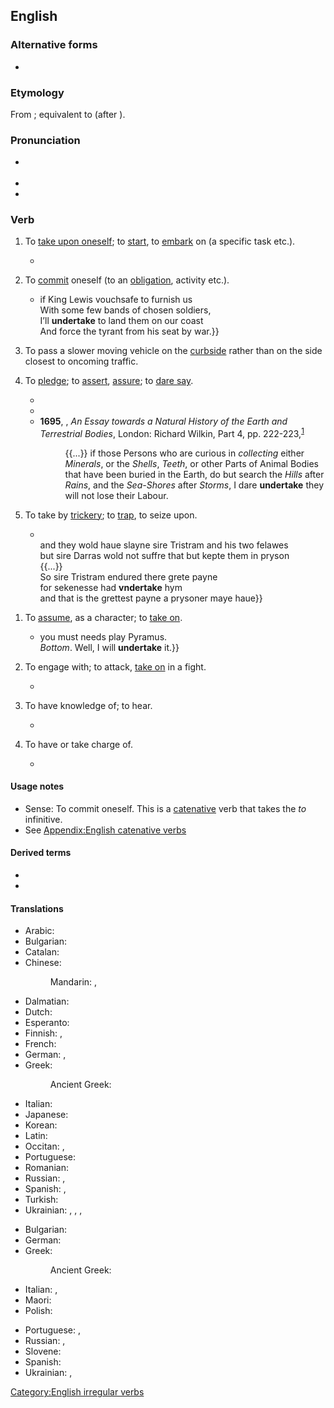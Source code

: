 ==English==

===Alternative forms===
* {{alter|en|undirtake||obsolete}}

===Etymology===
From {{inh|en|enm|undertaken}}; equivalent to {{prefix|en|under|take}} (after {{m|en|undernim}}).

===Pronunciation===
* {{a|UK}} {{IPA|en|/ʌndəˈteɪk/}}
* {{audio|en|en-us-undertake.ogg|Audio (US)}}
* {{rhymes|en|eɪk|s=3}}

===Verb===
{{en-verb|undertakes|undertaking|undertook|undertaken}}

# {{lb|en|transitive}} To [[take upon oneself]]; to [[start]], to [[embark]] on (a specific task etc.).
#* {{RQ:Milton Paradise Lost|2|line=417-420|text=This said, he sat; and expectation held<br>His look suspense, awaiting who appeared<br>To second, or oppose, or '''undertake'''<br>The perilous attempt.}}
# {{lb|en|intransitive}} To [[commit]] oneself (to an [[obligation]], activity etc.).
#: {{ux|en|He '''undertook''' to exercise more in future.}}
#* {{RQ:Shakespeare Henry 6-3|III|3|text={{...}} if King Lewis vouchsafe to furnish us<br>With some few bands of chosen soldiers,<br>I’ll '''undertake''' to land them on our coast<br>And force the tyrant from his seat by war.}}
# {{lb|en|Britain|informal}} To pass a slower moving vehicle on the [[curbside]] rather than on the side closest to oncoming traffic.
#: {{ant|en|overtake}}
# {{lb|en|archaic|intransitive}} To [[pledge]]; to [[assert]], [[assure]]; to [[dare say]].
#* {{RQ:Chaucer Canterbury Tales|General Prologue|line=289-291|text=As leene was his hors as is a rake,<br>And he nas nat right fat, I '''undertake''',<br>But looked holwe and therto sobrely.}}
#* {{RQ:Shakespeare Henry 6-1|V|3|text=That is her ransom; I deliver her;<br>And those two counties I will '''undertake'''<br>Your grace shall well and quietly enjoy.}}
#* '''1695''', {{w|John Woodward (naturalist)|John Woodward}}, ''An Essay towards a Natural History of the Earth and Terrestrial Bodies'', London: Richard Wilkin, Part 4, pp. 222-223,<sup>[https://archive.org/details/essaytowardnatur00wood]</sup>
#*: {{...}} if those Persons who are curious in ''collecting'' either ''Minerals'', or the ''Shells'', ''Teeth'', or other Parts of Animal Bodies that have been buried in the Earth, do but search the ''Hills'' after ''Rains'', and the ''Sea-Shores'' after ''Storms'', I dare '''undertake''' they will not lose their Labour.
# {{lb|en|obsolete|transitive}} To take by [[trickery]]; to [[trap]], to seize upon.
#* {{RQ:Mlry MrtDrthr|11.37|2|IX|xxxvij|passage=there came fourty knyghtes to sire Darras <br>{{...}}<br> and they wold haue slayne sire Tristram and his two felawes <br> but sire Darras wold not suffre that but kepte them in pryson <br>{{...}}<br> So sire Tristram endured there grete payne <br> for sekenesse had '''vndertake''' hym <br> and that is the grettest payne a prysoner maye haue}}
<!--Prior quote:So Sir Trystram endured there grete payne, for syknes had '''undirtake''' hym&mdash;and that ys the grettist payne a presoner may have-->
# {{lb|en|obsolete}} To [[assume]], as a character; to [[take on]].
#* {{RQ:Shakespeare Midsummer|I|2|text=''Quince''. {{...}} you must needs play Pyramus.<br>''Bottom''. Well, I will '''undertake''' it.}}
# {{lb|en|obsolete}} To engage with; to attack, [[take on]] in a fight.
#* {{RQ:Shakespeare Cymbeline|II|1|text=It is not fit your lordship should '''undertake''' every companion that you give offence to.}}
# {{lb|en|obsolete}} To have knowledge of; to hear.
#* {{RQ:Spenser Faerie Queene|5|3|34|text=Ne he his mouth would open unto wight,<br>Untill that Guyon selfe unto him spake,<br>And called Brigadore, (so was he hight,)<br>Whose voice so soone as he did '''undertake''',<br>Eftsoones he stood as still as any stake,}}
# {{lb|en|obsolete}} To have or take charge of.
#* {{RQ:Shakespeare Henry 8|II|1|text=To the water side I must conduct your grace;<br>Then give my charge up to Sir Nicholas Vaux,<br>Who '''undertakes''' you to your end.}}

====Usage notes====
* Sense: To commit oneself. This is a [[catenative]] verb that takes the ''to'' infinitive.
* See [[Appendix:English catenative verbs]]

====Derived terms====
* {{l|en|undertaker}}
* {{l|en|undertaking}}

====Translations====
{{trans-top|to start an enterprise}}
* Arabic: {{t+|ar|قَامَ}}
* Bulgarian: {{t+|bg|предприемам}}
* Catalan: {{t+|ca|emprendre}}
* Chinese:
*: Mandarin: {{t+|cmn|進行|sc=Hani}}, {{t+|cmn|进行|tr=jìnxíng|sc=Hani}}
* Dalmatian: {{t|dlm|imprandro}}
* Dutch: {{t+|nl|ondernemen}}
* Esperanto: {{t+|eo|entrepreni}}
* Finnish: {{t+|fi|ryhtyä}}, {{t+|fi|ruveta}}
* French: {{t+|fr|entreprendre}}
* German: {{t+|de|unternehmen}}, {{t+|de|ausführen}}
* Greek:
*: Ancient Greek: {{t|grc|ἐπιχειρέω}}
{{trans-mid}}
* Italian: {{t+|it|intraprendere}}
* Japanese: {{t|ja|取り掛かる|tr=とりかかる, torikakaru|sc=Jpan}}
* Korean: {{t+|ko|맡다}}
* Latin: {{t+|la|adeo}}
* Occitan: {{t|oc|emprendre}}, {{t|oc|emprene}}
* Portuguese: {{t+|pt|empreender|m}}
* Romanian: {{t+|ro|întreprinde}}
* Russian: {{t+|ru|предпринима́ть|impf}}, {{t+|ru|предприня́ть|pf}}
* Spanish: {{t+|es|emprender}}, {{t+|es|acometer}}
* Turkish: {{t+|tr|girişmek}}
* Ukrainian: {{t+|uk|роби́ти}}, {{t+|uk|зді́йснювати}}, {{t|uk|розпочина́ти}}, {{t+|uk|бра́тися}}
{{trans-bottom}}

{{trans-top|to commit oneself to an obligation}}
* Bulgarian: {{t|bg|поемам задължение}}
* German: {{t+|de|verpflichten|alt=sich verpflichten}}
* Greek:
*: Ancient Greek: {{t|grc|ἐπιχειρέω}}
* Italian: {{t+|it|impegnarsi}}, {{t+|it|dedicarsi}}
* Maori: {{t|mi|oati}}
* Polish: {{t+|pl|przedsięwziąć|impf}}
{{trans-mid}}
* Portuguese: {{t+|pt|dedicar}}, {{t|pt|comprometer-se}}
* Russian: {{t+|ru|руча́ться|impf}}, {{t+|ru|поручи́ться|pf}}
* Slovene: {{t|sl|zavezati se|pf}}
* Spanish: {{t+|es|comprometerse|alt=comprometerse a}}
* Ukrainian: {{t|uk|руча́тися}}, {{t|uk|гарантува́ти}}
{{trans-bottom}}

[[Category:English irregular verbs]]